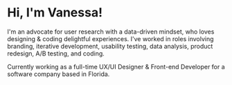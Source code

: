 # Hi, I'm Vanessa!

I'm an advocate for user research with a data-driven mindset, who loves designing & coding delightful experiences. I've worked in roles involving branding, iterative development, usability testing, data analysis, product redesign, A/B testing, and coding.

Currently working as a full-time UX/UI Designer & Front-end Developer for a software company based in Florida.
